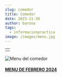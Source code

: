 ```yaml
---
slug: comedor
title: Comedor
date: 2023-11-30
author: barona
tags:
  - informacionpractica
image: /images/menu.jpg
---
```

|     |
| --- |
|     |

![Menu del comedor](/images/menu.jpg "Menu mensual del comedor")

#### [M﻿ENU DE FEBRERO 2024](docs/MENU_BASAL_PRIMER_MARQUES_FEBRERO_2024.pdf)